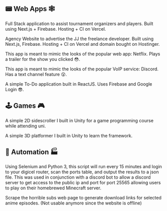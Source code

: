 ## 📟 Web Apps 🕸

<ProjectCard
    title="Yu-Gi-Oh! Helper App"
    link="https://d00lm8.vercel.app/"
    bg="linear-gradient(to right, #3498db, #95a5a6)"
    >
Full Stack application to assist tournament organizers and players.
Built using Next.js + Firebase.
Hosting + CI on Vercel.
</ProjectCard>

<ProjectCard
    title="Agency Website"
    link="https://www.jjspages.com/"
    bg="linear-gradient(to right, #3498db, #95a5a6)"
    >
Agency Website to advertise the JJ the freelance developer.
Built using Next.js, Firebase.
Hosting + CI on Vercel and domain bought on Hostinger.
</ProjectCard>

<ProjectCard
    title="Netflix Clone"
    link="https://github.com/jefroy/jj-movies/wiki/About-this-SPA-(Single-Page-Application)"
    bg="linear-gradient(to right, #3498db, #95a5a6)"
    >
This app is meant to mimic the looks of the popular web app: Netflix.
Plays a trailer for the show you clicked 😳.
</ProjectCard>

<ProjectCard
    title="Discord Clone"
    link="https://github.com/jefroy/jj-discord/wiki/About-this-SPA-(Single-Page-Application)"
    bg="linear-gradient(to right, #3498db, #95a5a6)"
    >
This app is meant to mimic the looks of the popular VoIP service: Discord.
Has a text channel feature 😲.
</ProjectCard>

<ProjectCard
    title="To-do App"
    link="https://github.com/jefroy/jj-todo-app/wiki/About-this-SPA-(Single-Page-Application)"
    bg="linear-gradient(to right, #3498db, #95a5a6)"
    >
A simple To-Do application built in ReactJS.
Uses Firebase and Google Login 😎.
</ProjectCard>

## 🕹 Games 🎮

<ProjectCard
    title="Jo's Jungle Jamboree"
    link="https://github.com/jefroy/gameProgA4"
    bg="linear-gradient(to right, #e74c3c, #2ecc71)"
    >
A simple 2D sidescroller I built in Unity for a game programming course while attending uni.
</ProjectCard>

<ProjectCard
    title="Boneless Platforms"
    link="https://github.com/jefroy/boneless-platforms"
    bg="linear-gradient(to right, #e74c3c, #2ecc71)"
    >
A simple 3D platformer I built in Unity to learn the framework.
</ProjectCard>

## 🤖 Automation 🏭

<ProjectCard
    title="Digicel Router Scraper"
    link="https://github.com/jefroy/digicel-router-scraper"
    bg="linear-gradient(to right, #f39c12, #34495e)"
    >
Using Selenium and Python 3, this script will run every 15 minutes and login to your digicel router,
scan the ports table, and output the results to a json file.
This was used in conjunction with a discord bot to allow a discord server to get access to the public ip and port for port 25565 allowing users to play on their homebrewed Minecraft server.
</ProjectCard>

<ProjectCard
    title="HorribleSubs Web Scraper"
    link="https://github.com/jefroy/HS-Magnet-Sorter"
    bg="linear-gradient(to right, #f39c12, #34495e)"
    >
Scrape the horrible subs web page to generate download links for selected anime episodes.
(Not usable anymore since the website is offline)
</ProjectCard>

